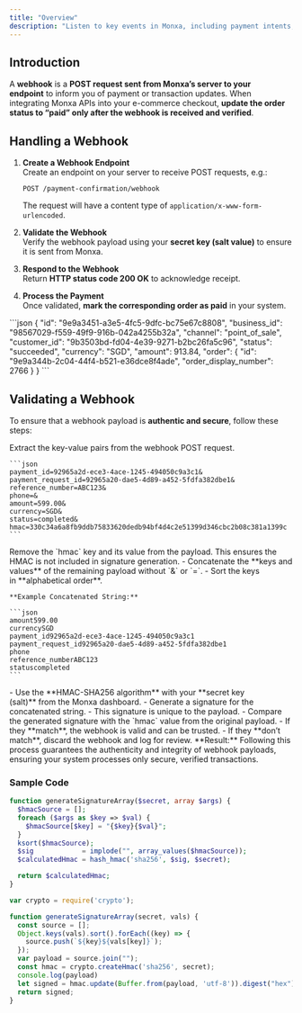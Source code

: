 ```yaml
---
title: "Overview"
description: "Listen to key events in Monxa, including payment intents, charge, and other important notifications."
---
```


## Introduction

A **webhook** is a **POST request sent from Monxa’s server to your endpoint** to inform you of payment or transaction updates. When integrating Monxa APIs into your e-commerce checkout, **update the order status to “paid” only after the webhook is received and verified**.

## Handling a Webhook

1. **Create a Webhook Endpoint**\
   Create an endpoint on your server to receive POST requests, e.g.:

   ```
   POST /payment-confirmation/webhook
   ```

   The request will have a content type of `application/x-www-form-urlencoded`.
2. **Validate the Webhook**\
   Verify the webhook payload using your **secret key (salt value)** to ensure it is sent from Monxa.
3. **Respond to the Webhook**\
   Return **HTTP status code 200 OK** to acknowledge receipt.
4. **Process the Payment**\
   Once validated, **mark the corresponding order as paid** in your system.

<AccordionGroup>
  <Accordion title="Sample Webhook Payload">
    ```json
    {
      "id": "9e9a3451-a3e5-4fc5-9dfc-bc75e67c8808",
      "business_id": "98567029-f559-49f9-916b-042a4255b32a",
      "channel": "point_of_sale",
      "customer_id": "9b3503bd-fd04-4e39-9271-b2bc26fa5c96",
      "status": "succeeded",
      "currency": "SGD",
      "amount": 913.84,
      "order": {
        "id": "9e9a344b-2c04-44f4-b521-e36dce8f4ade",
        "order_display_number": 2766
      }
    }
    ```
  </Accordion>
</AccordionGroup>

## Validating a Webhook

To ensure that a webhook payload is **authentic and secure**, follow these steps:

<AccordionGroup>
  <Accordion title="1. Extract the Payload">
    Extract the key-value pairs from the webhook POST request.

    ```json
    payment_id=92965a2d-ece3-4ace-1245-494050c9a3c1&
    payment_request_id=92965a20-dae5-4d89-a452-5fdfa382dbe1&
    reference_number=ABC123&
    phone=&
    amount=599.00&
    currency=SGD&
    status=completed&
    hmac=330c34a6a8fb9ddb75833620dedb94bf4d4c2e51399d346cbc2b08c381a1399c
    ```
  </Accordion>
  <Accordion title="2. Exclude HMAC">
    Remove the `hmac` key and its value from the payload. This ensures the HMAC is not included in signature generation.
  </Accordion>
  <Accordion title="3. Concatenate & Sort">
    - Concatenate the **keys and values** of the remaining payload without `&` or `=`.
    - Sort the keys in **alphabetical order**.

    **Example Concatenated String:**

    ```json
    amount599.00
    currencySGD
    payment_id92965a2d-ece3-4ace-1245-494050c9a3c1
    payment_request_id92965a20-dae5-4d89-a452-5fdfa382dbe1
    phone
    reference_numberABC123
    statuscompleted
    ```
  </Accordion>
  <Accordion title="4. Generate Signature">
    - Use the **HMAC-SHA256 algorithm** with your **secret key (salt)** from the Monxa dashboard.
    - Generate a signature for the concatenated string.
    - This signature is unique to the payload.
  </Accordion>
  <Accordion title="5. Compare Signature">
    - Compare the generated signature with the `hmac` value from the original payload.
    - If they **match**, the webhook is valid and can be trusted.
    - If they **don’t match**, discard the webhook and log for review.
  </Accordion>
</AccordionGroup>

<Tip>
  **Result:** Following this process guarantees the authenticity and integrity of webhook payloads, ensuring your system processes only secure, verified transactions.
</Tip>

### **Sample Code**

<CodeGroup>

```PHP PHP
function generateSignatureArray($secret, array $args) {   
  $hmacSource = [];        
  foreach ($args as $key => $val) {
    $hmacSource[$key] = "{$key}{$val}";
  }
  ksort($hmacSource);
  $sig            = implode("", array_values($hmacSource));
  $calculatedHmac = hash_hmac('sha256', $sig, $secret); 

  return $calculatedHmac;
}
```


```javascript NodeJS
var crypto = require('crypto');

function generateSignatureArray(secret, vals) {
  const source = [];
  Object.keys(vals).sort().forEach((key) => {
    source.push(`${key}${vals[key]}`);
  });
  var payload = source.join("");
  const hmac = crypto.createHmac('sha256', secret);
  console.log(payload)
  let signed = hmac.update(Buffer.from(payload, 'utf-8')).digest("hex");
  return signed;
}
```

</CodeGroup>